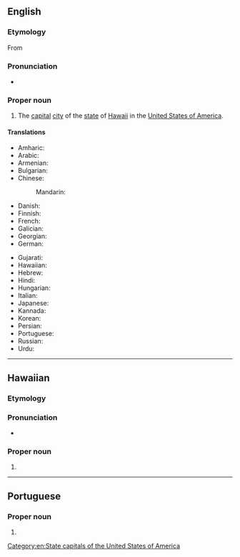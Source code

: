 ==English==

===Etymology===
From {{etyl|haw|en}} {{m|haw|Honolulu}}

===Pronunciation===
* {{a|UK}} {{IPA|/ˌhɒn.ə.ˈluː.luː/|lang=en}}

===Proper noun===
{{en-proper noun}}

# The [[capital]] [[city]] of the [[state]] of [[Hawaii]] in the [[United States of America]].

====Translations====
{{trans-top|the capital of Hawaii}}
* Amharic: {{t|am|ሆኖሉሉ|sc=Ethi}}
* Arabic: {{t|ar|هُونُولُولُو|m|tr=hunulūlū}}
* Armenian: {{t|hy|Հոնոլուլու|sc=Armn}}
* Bulgarian: {{t|bg|Хонолулу|m|tr=Honolúlu}}
* Chinese:
*: Mandarin: {{t+|cmn|檀香山|tr=Tánxiāngshān|sc=Hani}}
* Danish: {{t|da|Honolulu}}
* Finnish: {{t+|fi|Honolulu}}
* French: {{t+|fr|Honolulu}}
* Galician: {{t|gl|Honolulu}}
* Georgian: {{t|ka|ჰონოლულუ|sc=Geor}}
* German: {{t+|de|Honolulu}}
{{trans-mid}}
* Gujarati: {{t|gu|હોનોલૂલૂ|sc=Gujr}}
* Hawaiian: {{t|haw|Honolulu}}
* Hebrew: {{t|he|הונולולו|tr=honolulu}}
* Hindi: {{t|hi|होनोलूलू|tr=hōnōlūlū}}
* Hungarian: {{t+|hu|Honolulu}}
* Italian: {{t+|it|Honolulu|f}}
* Japanese: {{t|ja|ホノルル|tr=Honoruru}}
* Kannada: {{t|kn|ಹೊನೊಲುಲು|tr=Honolulu}}
* Korean: {{t|ko|호놀룰루|tr=Honollullu}}
* Persian: {{t|fa|هونولولو}}
* Portuguese: {{t|pt|Honolulu|f}}
* Russian: {{t|ru|Гонолу́лу|m}}
* Urdu: {{t|ur|ہونولولو|tr=hōnōlūlū|sc=ur-Arab}}
{{trans-bottom}}

[[Category:en:State capitals of the United States of America]]

----

==Hawaiian==

===Etymology===
{{compound|hono|gloss1=bay|lulu|gloss2=shelter|lang=haw}}

===Pronunciation===
* {{haw-IPA}}

===Proper noun===
{{head|haw|proper noun}}

# {{place|haw|city/state capital|s/Hawaii|c/United States of America|t1=Honolulu}}

----

==Portuguese==

===Proper noun===
{{pt-proper noun|f}}

# {{place|pt|city/state capital|s/Hawaii|c/United States of America|t1=Honolulu}}